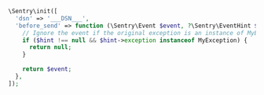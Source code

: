 ```php
\Sentry\init([
  'dsn' => '___DSN___',
  'before_send' => function (\Sentry\Event $event, ?\Sentry\EventHint $hint): ?\Sentry\Event {
    // Ignore the event if the original exception is an instance of MyException
    if ($hint !== null && $hint->exception instanceof MyException) {
      return null;
    }
    
    return $event;
  },
]);
```
